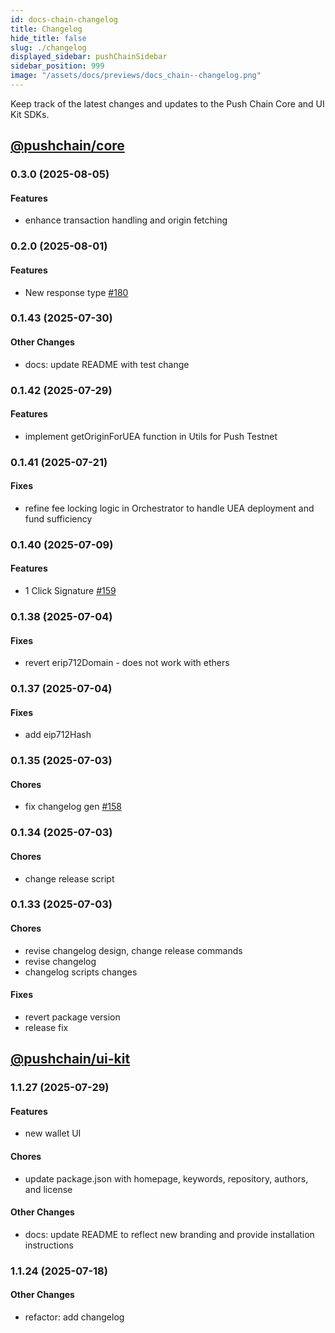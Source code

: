 ```yaml
---
id: docs-chain-changelog
title: Changelog
hide_title: false
slug: ./changelog
displayed_sidebar: pushChainSidebar
sidebar_position: 999
image: "/assets/docs/previews/docs_chain--changelog.png"
---
```


<head>
  <title>Changelog | Push Chain Docs</title>
</head>

<!-- Content Start -->

Keep track of the latest changes and updates to the Push Chain Core and UI Kit SDKs.

## [@pushchain/core](https://www.npmjs.com/package/@pushchain/core)

### 0.3.0 (2025-08-05)

#### Features

- enhance transaction handling and origin fetching

### 0.2.0 (2025-08-01)

#### Features

- New response type [#180](https://github.com/pushchain/push-chain-sdk/pull/180)

### 0.1.43 (2025-07-30)

#### Other Changes

- docs: update README with test change

### 0.1.42 (2025-07-29)

#### Features

- implement getOriginForUEA function in Utils for Push Testnet

### 0.1.41 (2025-07-21)

#### Fixes

- refine fee locking logic in Orchestrator to handle UEA deployment and fund sufficiency

### 0.1.40 (2025-07-09)

#### Features

- 1 Click Signature [#159](https://github.com/pushchain/push-chain-sdk/pull/159)

### 0.1.38 (2025-07-04)

#### Fixes

- revert erip712Domain - does not work with ethers

### 0.1.37 (2025-07-04)

#### Fixes

- add eip712Hash

### 0.1.35 (2025-07-03)

#### Chores

- fix changelog gen [#158](https://github.com/pushchain/push-chain-sdk/pull/158)

### 0.1.34 (2025-07-03)

#### Chores

- change release script

### 0.1.33 (2025-07-03)

#### Chores

- revise changelog design, change release commands
- revise changelog
- changelog scripts changes

#### Fixes

- revert package version
- release fix

## [@pushchain/ui-kit](https://www.npmjs.com/package/@pushchain/ui-kit)

### 1.1.27 (2025-07-29)

#### Features

- new wallet UI

#### Chores

- update package.json with homepage, keywords, repository, authors, and license

#### Other Changes

- docs: update README to reflect new branding and provide installation instructions

### 1.1.24 (2025-07-18)

#### Other Changes

- refactor: add changelog